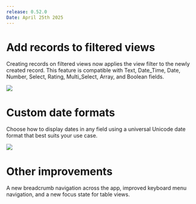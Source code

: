 ```yaml
---
release: 0.52.0
Date: April 25th 2025
---
```


# Add records to filtered views

Creating records on filtered views now applies the view filter to the newly created record. This feature is compatible with Text, Date\_Time, Date, Number, Select, Rating, Multi\_Select, Array, and Boolean fields.

![](/images/releases/0.52.0/0.52-filtered-views-records.png)

# Custom date formats

Choose how to display dates in any field using a universal Unicode date format that best suits your use case.

![](/images/releases/0.52.0/0.52-custom-date-format.png)

# Other improvements

A new breadcrumb navigation across the app, improved keyboard menu navigation, and a new focus state for table views.
